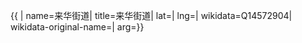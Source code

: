 {{ {{{1|PRC admin/showdata}}}|
name=来华街道|
title=来华街道|
lat=|
lng=|
wikidata=Q14572904|
wikidata-original-name=|
arg={{{arg|}}}}}